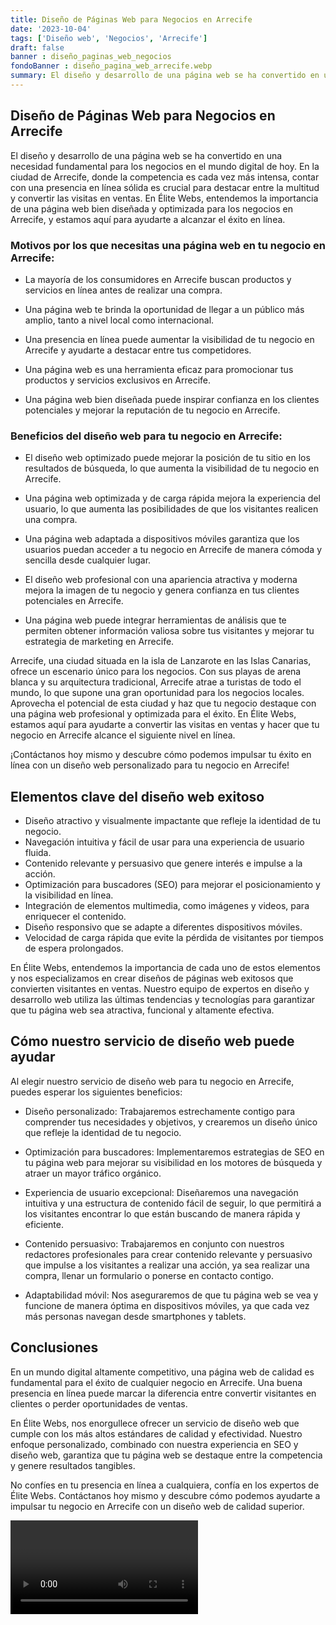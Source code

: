```yaml
---
title: Diseño de Páginas Web para Negocios en Arrecife
date: '2023-10-04'
tags: ['Diseño web', 'Negocios', 'Arrecife']
draft: false
banner : diseño_paginas_web_negocios
fondoBanner : diseño_pagina_web_arrecife.webp
summary: El diseño y desarrollo de una página web se ha convertido en una necesidad fundamental para los negocios en el mundo digital de hoy. En la ciudad de Arrecife, donde la competencia es cada vez más intensa, contar con una presencia en línea sólida es crucial para destacar entre la multitud y convertir las visitas en ventas. En Élite Webs, entendemos la importancia de una página web bien diseñada y optimizada para los negocios en Arrecife, y estamos aquí para ayudarte a alcanzar el éxito en línea.
---
```


## Diseño de Páginas Web para Negocios en Arrecife

El diseño y desarrollo de una página web se ha convertido en una necesidad fundamental para los negocios en el mundo digital de hoy. En la ciudad de Arrecife, donde la competencia es cada vez más intensa, contar con una presencia en línea sólida es crucial para destacar entre la multitud y convertir las visitas en ventas. En Élite Webs, entendemos la importancia de una página web bien diseñada y optimizada para los negocios en Arrecife, y estamos aquí para ayudarte a alcanzar el éxito en línea.

### Motivos por los que necesitas una página web en tu negocio en Arrecife:

- La mayoría de los consumidores en Arrecife buscan productos y servicios en línea antes de realizar una compra.

- Una página web te brinda la oportunidad de llegar a un público más amplio, tanto a nivel local como internacional.

- Una presencia en línea puede aumentar la visibilidad de tu negocio en Arrecife y ayudarte a destacar entre tus competidores.

- Una página web es una herramienta eficaz para promocionar tus productos y servicios exclusivos en Arrecife.

- Una página web bien diseñada puede inspirar confianza en los clientes potenciales y mejorar la reputación de tu negocio en Arrecife.

### Beneficios del diseño web para tu negocio en Arrecife:

- El diseño web optimizado puede mejorar la posición de tu sitio en los resultados de búsqueda, lo que aumenta la visibilidad de tu negocio en Arrecife.

- Una página web optimizada y de carga rápida mejora la experiencia del usuario, lo que aumenta las posibilidades de que los visitantes realicen una compra.

- Una página web adaptada a dispositivos móviles garantiza que los usuarios puedan acceder a tu negocio en Arrecife de manera cómoda y sencilla desde cualquier lugar.

- El diseño web profesional con una apariencia atractiva y moderna mejora la imagen de tu negocio y genera confianza en tus clientes potenciales en Arrecife.

- Una página web puede integrar herramientas de análisis que te permiten obtener información valiosa sobre tus visitantes y mejorar tu estrategia de marketing en Arrecife.

Arrecife, una ciudad situada en la isla de Lanzarote en las Islas Canarias, ofrece un escenario único para los negocios. Con sus playas de arena blanca y su arquitectura tradicional, Arrecife atrae a turistas de todo el mundo, lo que supone una gran oportunidad para los negocios locales. Aprovecha el potencial de esta ciudad y haz que tu negocio destaque con una página web profesional y optimizada para el éxito. En Élite Webs, estamos aquí para ayudarte a convertir las visitas en ventas y hacer que tu negocio en Arrecife alcance el siguiente nivel en línea.

¡Contáctanos hoy mismo y descubre cómo podemos impulsar tu éxito en línea con un diseño web personalizado para tu negocio en Arrecife!

<GifSeo />

<Cta />

## Elementos clave del diseño web exitoso

- Diseño atractivo y visualmente impactante que refleje la identidad de tu negocio.
- Navegación intuitiva y fácil de usar para una experiencia de usuario fluida.
- Contenido relevante y persuasivo que genere interés e impulse a la acción.
- Optimización para buscadores (SEO) para mejorar el posicionamiento y la visibilidad en línea.
- Integración de elementos multimedia, como imágenes y videos, para enriquecer el contenido.
- Diseño responsivo que se adapte a diferentes dispositivos móviles.
- Velocidad de carga rápida que evite la pérdida de visitantes por tiempos de espera prolongados.

En Élite Webs, entendemos la importancia de cada uno de estos elementos y nos especializamos en crear diseños de páginas web exitosos que convierten visitantes en ventas. Nuestro equipo de expertos en diseño y desarrollo web utiliza las últimas tendencias y tecnologías para garantizar que tu página web sea atractiva, funcional y altamente efectiva.

## Cómo nuestro servicio de diseño web puede ayudar

Al elegir nuestro servicio de diseño web para tu negocio en Arrecife, puedes esperar los siguientes beneficios:

- Diseño personalizado: Trabajaremos estrechamente contigo para comprender tus necesidades y objetivos, y crearemos un diseño único que refleje la identidad de tu negocio.

- Optimización para buscadores: Implementaremos estrategias de SEO en tu página web para mejorar su visibilidad en los motores de búsqueda y atraer un mayor tráfico orgánico.

- Experiencia de usuario excepcional: Diseñaremos una navegación intuitiva y una estructura de contenido fácil de seguir, lo que permitirá a los visitantes encontrar lo que están buscando de manera rápida y eficiente.

- Contenido persuasivo: Trabajaremos en conjunto con nuestros redactores profesionales para crear contenido relevante y persuasivo que impulse a los visitantes a realizar una acción, ya sea realizar una compra, llenar un formulario o ponerse en contacto contigo.

- Adaptabilidad móvil: Nos aseguraremos de que tu página web se vea y funcione de manera óptima en dispositivos móviles, ya que cada vez más personas navegan desde smartphones y tablets.

## Conclusiones

En un mundo digital altamente competitivo, una página web de calidad es fundamental para el éxito de cualquier negocio en Arrecife. Una buena presencia en línea puede marcar la diferencia entre convertir visitantes en clientes o perder oportunidades de ventas.

En Élite Webs, nos enorgullece ofrecer un servicio de diseño web que cumple con los más altos estándares de calidad y efectividad. Nuestro enfoque personalizado, combinado con nuestra experiencia en SEO y diseño web, garantiza que tu página web se destaque entre la competencia y genere resultados tangibles.

No confíes en tu presencia en línea a cualquiera, confía en los expertos de Élite Webs. Contáctanos hoy mismo y descubre cómo podemos ayudarte a impulsar tu negocio en Arrecife con un diseño web de calidad superior.

<Video />

<CtaBot job='Negocios' city='Arrecife'/>

<Gmaps query='Arrecife+españa+maps' />